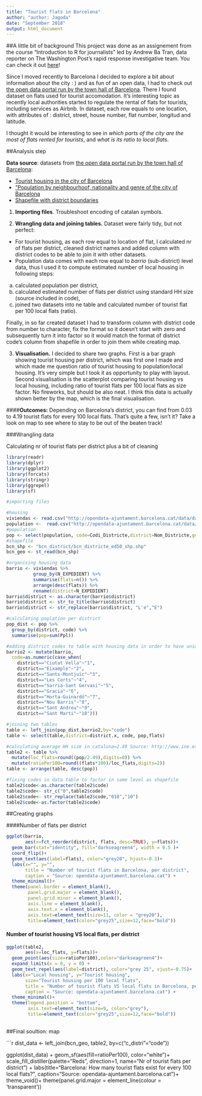 ```yaml
---
title: "Tourist flats in Barcelona"
author: "author: Jagoda"
date: "September 2018"
output: html_document
---
```

##A little bit of background
This project was done as an assignement from the course "Introduction to R for journalists" led by Andrew Ba Tran, data reporter on The Washington Post’s rapid response investigative team. You can check it out [here](http://learn.r-journalism.com/en/)!

Since I moved recently to Barcelona I decided to explore a bit about information about the city : ) and as fun of an open data, I had to check out [the open data portal run by the town hall of Barcelona](http://opendata-ajuntament.barcelona.cat/es/). There I found dataset on flats used for tourist accomodation. It's interesting topic as recently local authorities started to regulate the rental of flats for tourists, including services as Airbnb. In dataset, each row equals to one location, with attributes of : district, street, house number, flat number, longitud and latitude.

I thought it would be interesting to see in *which parts of the city are the most of flats rented for tourists*, and *what is its ratio to local flats*.


##Analysis step

**Data source**: datasets from [the open data portal run by the town hall of Barcelona](http://opendata-ajuntament.barcelona.cat/es/):

* [Tourist housing in the city of Barcelona](http://opendata-ajuntament.barcelona.cat/data/en/dataset/habitatges-us-turistic)
* ["Population by neighbourhoof, nationality and genre of the city of Barcelona](http://opendata-ajuntament.barcelona.cat/data/en/dataset/est-padro-nacionalitat-sexe)
* [Shapefile with district boundaries](https://lolivas.carto.com/tables/bcn_districte_ed50_shp/public)

1. **Importing files**. Troubleshoot encoding of catalan symbols.

2. **Wrangling data and joining tables.** Dataset were fairly tidy, but not perfect:
- For tourist housing, as each row equal to location of flat, I calculated nr of flats per district, cleaned district names and added column with district codes to be able to join it with other datasets.
- Population data comes with each row equal to *barrio* (sub-district) level data, thus I used it to compute estimated number of local housing in following steps:
a. calculated population per district,
b. calculated estimated number of flats per district using standard HH size (source included in code),
c. joined two datasets into ne table and calculated number of tourist flat per 100 local flats (ratio).

Finally, in so far created dataset I had to transform column with district code from number to character, fix the format so it doesn't start with zero and subsequently turn it into factor so it would match the format of district code's column from shapefile in order to join them while creating map.

3. **Visualisation.** I decided to share two graphs. First is a bar graph showing tourist housing per district, which was first one I made and which made me question ratio of tourist housing to population/local housing. It's very simple but I took it as opportunity to play with layout. Second visualisation is the scatterplot comparing tourist housing vs local housing, including ratio of tourist flats per 100 local flats as size factor. No fireworks, but should be also neat. I think this data is actually shown better by the map, which is the final visualisation.

####**Outcomes:** Depending on Barcelona's district, you can find from 0.03 to 4.19 tourist flats for every 100 local flats. That's quite a few, isn't it? Take a look on map to see where to stay to be out of the beaten track!


###Wrangling data

Calculating nr of tourist flats per district plus a bit of cleaning
```r
library(readr)
library(dplyr)
library(ggplot2)
library(forcats)
library(stringr)
library(ggrepel)
library(sf)

#importing files

#housing
viviendas <- read.csv("http://opendata-ajuntament.barcelona.cat/data/dataset/c748799e-1079-44b1-9e60-88d936a3fe70/resource/a5a6cae9-a5d7-47e9-ab39-15b600210a0b/download", fileEncoding = "UTF-8")
population <-  read.csv("http://opendata-ajuntament.barcelona.cat/data/dataset/3a0934e4-cdba-4056-950a-331429cb8908/resource/da151a88-9dbe-4715-9ebd-9982506deb85/download/2018_padro_nacionalitat_per_sexe.csv", fileEncoding = "UTF-8")
#population
pop <- select(population, code=Codi_Districte,district=Nom_Districte,gender=Sexe,nacionality=Nacionalitat,Ppl=Nombre)
#shapefile
bcn_shp <- "bcn_district/bcn_districte_ed50_shp.shp"
bcn_geo <- st_read(bcn_shp)

#organising housing data
barrio <- viviendas %>% 
          group_by(N_EXPEDIENT) %>% 
          summarise(flats=n()) %>% 
          arrange(desc(flats)) %>% 
          rename(district=N_EXPEDIENT)
barrio$district <- as.character(barrio$district)
barrio$district <- str_to_title(barrio$district)
barrio$district <- str_replace(barrio$district, "L'e","E")

#calculating poplation per district
pop_dist <- pop %>% 
  group_by(district, code) %>%
  summarise(pop=sum(Ppl))

#adding district codes to table with housing data in order to have unique ID
barrio2 <- mutate(barrio,
  code=as.numeric(case_when(
    district=="Ciutat Vella"~"1",
    district=="Eixample"~"2",
    district=="Sants-Montjuïc"~"3",
    district=="Les Corts"~"4",
    district=="Sarria-Sant Gervasi"~"5",
    district=="Gracia"~"6",
    district=="Horta-Guinardó"~"7",
    district=="Nou Barris"~"8",
    district=="Sant Andreu"~"9",
    district=="Sant Marti"~"10")))

#joining two tables
table <- left_join(pop_dist,barrio2,by="code")
table <- select(table,district=district.x, code, pop,flats)

#calculating average HH size in cataluna=2.49 Source: http://www.ine.es/en/prensa/ech_2017_en.pdf
table2 <- table %>% 
  mutate(loc_flats=round((pop/2.49),digits=0)) %>% 
  mutate(ratioPer100=round((flats*100)/loc_flats,digits=2))
table <- arrange(table, desc(pop))

#fixing codes in data table to factor in same level as shapefile
table2$code<-as.character(table2$code)
table2$code<- str_c("0",table2$code)
table2$code<- str_replace(table2$code,"010","10")
table2$code<-as.factor(table2$code)
```

##Creating graphs


####Number of flats per district

```r
ggplot(barrio,
       aes(x=fct_reorder(district, flats, desc=TRUE), y=flats))+
  geom_bar(stat="identity", fill="darkseagreen4", width = 0.5 )+
  coord_flip()+
  geom_text(aes(label=flats), color="grey20", hjust=-0.3)+
  labs(x="", y="", 
       title = "Number of tourist flats in Barcelona, per district",
       caption = "Source: opendata-ajuntament.barcelona.cat") +
  theme_minimal()+
  theme(panel.border = element_blank(), 
        panel.grid.major = element_blank(),
        panel.grid.minor = element_blank(), 
        axis.line = element_blank(),
        axis.text.x = element_blank(),
        axis.text=element_text(size=11, color = "grey20"),
        title=element_text(color="grey25",size=12,face="bold"))


```


#### Number of tourist housing VS local flats, per district  

```r
ggplot(table2,
       aes(x=loc_flats, y=flats))+
  geom_point(aes(size=ratioPer100),color="darkseagreen4")+
  expand_limits(x = 0, y = 0) +
  geom_text_repel(aes(label=district), color="grey 25", vjust=-0.75)+
  labs(x="Local housing", y="Tourist housing", 
       size="Tourist housing per 100 local flats",
       title = "Number of tourist flats VS local flats in Barcelona, per district",
       caption = "Source: opendata-ajuntament.barcelona.cat") +
  theme_minimal()+
  theme(legend.position = "bottom",
        axis.text=element_text(size=9, color="grey"),
        title=element_text(color="grey25",size=12,face="bold"))
        
```


##Final soultion: map

```r
dist_data <- left_join(bcn_geo, table2,
                          by=c("c_distri"="code"))

ggplot(dist_data) + 
  geom_sf(aes(fill=ratioPer100), color="white")+
  scale_fill_distiller(palette="Reds", direction=1, name="Nr of tourist flats per district") +
  labs(title="Barcelona: How many tourist flats exist for every 100 local flats?", caption="Source: opendata-ajuntament.barcelona.cat")+
  theme_void()+
  theme(panel.grid.major = element_line(colour = 'transparent'))
